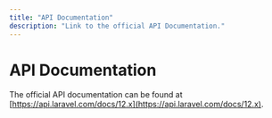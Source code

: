 ```yaml
---
title: "API Documentation"
description: "Link to the official API Documentation."
---
```


# API Documentation

The official API documentation can be found at [https://api.laravel.com/docs/12.x](https://api.laravel.com/docs/12.x).
